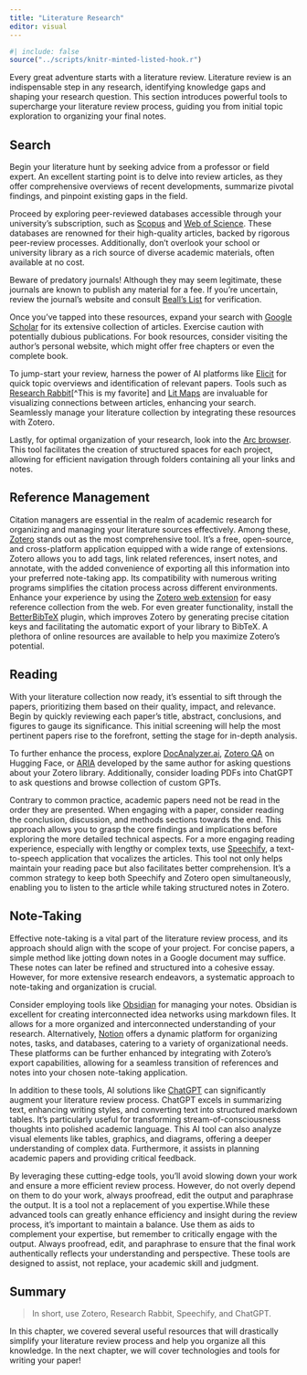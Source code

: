 ```yaml
---
title: "Literature Research"
editor: visual
---
```


```r
#| include: false
source("../scripts/knitr-minted-listed-hook.r")
```


Every great adventure starts with a literature review. Literature review is an indispensable step in any research, identifying knowledge gaps and shaping your research question. This section introduces powerful tools to supercharge your literature review process, guiding you from initial topic exploration to organizing your final notes.

## Search

Begin your literature hunt by seeking advice from a professor or field expert. An excellent starting point is to delve into review articles, as they offer comprehensive overviews of recent developments, summarize pivotal findings, and pinpoint existing gaps in the field.

Proceed by exploring peer-reviewed databases accessible through your university's subscription, such as [Scopus](https://www.scopus.com/home.uri) and [Web of Science](https://mjl.clarivate.com/search-results). These databases are renowned for their high-quality articles, backed by rigorous peer-review processes. Additionally, don't overlook your school or university library as a rich source of diverse academic materials, often available at no cost.

::: callout-warning
Beware of predatory journals! Although they may seem legitimate, these journals are known to publish any material for a fee. If you're uncertain, review the journal's website and consult [Beall's List](https://beallslist.net/) for verification.
:::

Once you've tapped into these resources, expand your search with [Google Scholar](https://scholar.google.com/) for its extensive collection of articles. Exercise caution with potentially dubious publications. For book resources, consider visiting the author's personal website, which might offer free chapters or even the complete book.

To jump-start your review, harness the power of AI platforms like [Elicit](https://elicit.org/) for quick topic overviews and identification of relevant papers. Tools such as [Research Rabbit](https://www.researchrabbit.ai/)[^This is my favorite] and [Lit Maps](https://app.litmaps.com/) are invaluable for visualizing connections between articles, enhancing your search. Seamlessly manage your literature collection by integrating these resources with Zotero. 

Lastly, for optimal organization of your research, look into the [Arc browser](https://arc.net/). This tool facilitates the creation of structured spaces for each project, allowing for efficient navigation through folders containing all your links and notes.

## Reference Management

Citation managers are essential in the realm of academic research for organizing and managing your literature sources effectively. Among these, [Zotero](https://www.zotero.org/) stands out as the most comprehensive tool. It's a free, open-source, and cross-platform application equipped with a wide range of extensions. Zotero allows you to add tags, link related references, insert notes, and annotate, with the added convenience of exporting all this information into your preferred note-taking app. Its compatibility with numerous writing programs simplifies the citation process across different environments. Enhance your experience by using the [Zotero web extension](https://www.zotero.org/download/connectors) for easy reference collection from the web. For even greater functionality, install the [BetterBibTeX](https://retorque.re/zotero-better-bibtex/) plugin, which improves Zotero by generating precise citation keys and facilitating the automatic export of your library to BibTeX. A plethora of online resources are available to help you maximize Zotero's potential.

## Reading

With your literature collection now ready, it's essential to sift through the papers, prioritizing them based on their quality, impact, and relevance. Begin by quickly reviewing each paper's title, abstract, conclusions, and figures to gauge its significance. This initial screening will help the most pertinent papers rise to the forefront, setting the stage for in-depth analysis.

To further enhance the process, explore [DocAnalyzer.ai](https://docanalyzer.ai/), [Zotero QA](https://huggingface.co/spaces/lifan0127/zotero-qa) on Hugging Face, or [ARIA](https://github.com/lifan0127/ai-research-assistant) developed by the same author for asking questions about your Zotero library. Additionally, consider loading PDFs into ChatGPT to ask questions and browse collection of custom GPTs.

Contrary to common practice, academic papers need not be read in the order they are presented. When engaging with a paper, consider reading the conclusion, discussion, and methods sections towards the end. This approach allows you to grasp the core findings and implications before exploring the more detailed technical aspects. For a more engaging reading experience, especially with lengthy or complex texts, use [Speechify](https://speechify.com/), a text-to-speech application that vocalizes the articles. This tool not only helps maintain your reading pace but also facilitates better comprehension. It's a common strategy to keep both Speechify and Zotero open simultaneously, enabling you to listen to the article while taking structured notes in Zotero.

## Note-Taking

Effective note-taking is a vital part of the literature review process, and its approach should align with the scope of your project. For concise papers, a simple method like jotting down notes in a Google document may suffice. These notes can later be refined and structured into a cohesive essay. However, for more extensive research endeavors, a systematic approach to note-taking and organization is crucial.

Consider employing tools like [Obsidian](https://obsidian.md/) for managing your notes. Obsidian is excellent for creating interconnected idea networks using markdown files. It allows for a more organized and interconnected understanding of your research. Alternatively, [Notion](https://www.notion.so/) offers a dynamic platform for organizing notes, tasks, and databases, catering to a variety of organizational needs. These platforms can be further enhanced by integrating with Zotero's export capabilities, allowing for a seamless transition of references and notes into your chosen note-taking application.

In addition to these tools, AI solutions like [ChatGPT](https://openai.com/blog/chatgpt) can significantly augment your literature review process. ChatGPT excels in summarizing text, enhancing writing styles, and converting text into structured markdown tables. It's particularly useful for transforming stream-of-consciousness thoughts into polished academic language. This AI tool can also analyze visual elements like tables, graphics, and diagrams, offering a deeper understanding of complex data. Furthermore, it assists in planning academic papers and providing critical feedback.

By leveraging these cutting-edge tools, you'll avoid slowing down your work and ensure a more efficient review process. However, do not overly depend on them to do your work, always proofread, edit the output and paraphrase the output. It is a tool not a replacement of you expertise.While these advanced tools can greatly enhance efficiency and insight during the review process, it's important to maintain a balance. Use them as aids to complement your expertise, but remember to critically engage with the output. Always proofread, edit, and paraphrase to ensure that the final work authentically reflects your understanding and perspective. These tools are designed to assist, not replace, your academic skill and judgment.

## Summary

> In short, use Zotero, Research Rabbit, Speechify, and ChatGPT.

In this chapter, we covered several useful resources that will drastically simplify your literature review process and help you organize all this knowledge. In the next chapter, we will cover technologies and tools for writing your paper!

